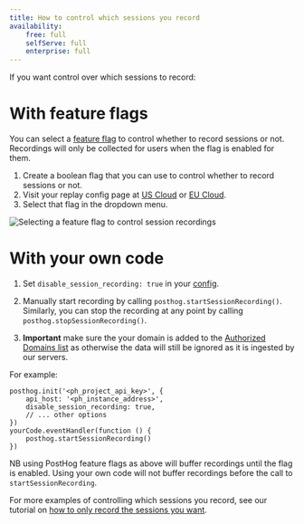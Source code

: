 ```yaml
---
title: How to control which sessions you record
availability:
    free: full
    selfServe: full
    enterprise: full
---
```


If you want control over which sessions to record:

# With feature flags

You can select a [feature flag](/docs/feature-flags) to control whether to record sessions or not. Recordings will only be collected for users when the flag is enabled for them.

1. Create a boolean flag that you can use to control whether to record sessions or not.
2. Visit your replay config page at [US Cloud](https://us.posthog.com/settings/project-replay#replay-ingestion) or [EU Cloud](https://eu.posthog.com/settings/project-replay#replay-ingestion).
3. Select that flag in the dropdown menu.

![Selecting a feature flag to control session recordings](../../images/docs/session-replay/select-replay-control-flag.png)

# With your own code

1. Set `disable_session_recording: true` in your [config](/docs/integrate/client/js/#config).

2. Manually start recording by calling `posthog.startSessionRecording()`. Similarly, you can stop the recording at any point by calling `posthog.stopSessionRecording()`.

3. **Important** make sure the your domain is added to the [Authorized Domains list](https://app.posthog.com/settings/project-replay#replay-authorized-domains) as otherwise the data will still be ignored as it is ingested by our servers.

For example:

```js-web
posthog.init('<ph_project_api_key>', {
    api_host: '<ph_instance_address>',
    disable_session_recording: true,
    // ... other options
})
yourCode.eventHandler(function () {
    posthog.startSessionRecording()
})
```

NB using PostHog feature flags as above will buffer recordings until the flag is enabled. Using your own code will not buffer recordings before the call to `startSessionRecording`.

For more examples of controlling  which sessions you record, see our tutorial on [how to only record the sessions you want](/tutorials/limit-session-recordings).

